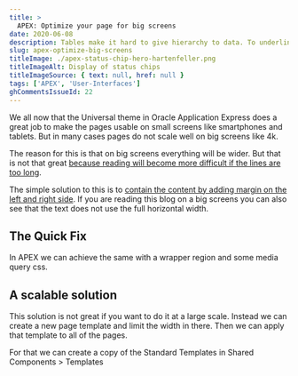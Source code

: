 ```yaml
---
title: >
  APEX: Optimize your page for big screens
date: 2020-06-08
description: Tables make it hard to give hierarchy to data. To underline the importance of certain values in a table you can use chips that highlight the values with colors.
slug: apex-optimize-big-screens
titleImage: ./apex-status-chip-hero-hartenfeller.png
titleImageAlt: Display of status chips
titleImageSource: { text: null, href: null }
tags: ['APEX', 'User-Interfaces']
ghCommentsIssueId: 22
---
```


We all now that the Universal theme in Oracle Application Express does a great job to make the pages usable on small screens like smartphones and tablets. But in many cases pages do not scale well on big screens like 4k.

The reason for this is that on big screens everything will be wider. But that is not that great [because reading will become more difficult if the lines are too long](https://baymard.com/blog/line-length-readability).

The simple solution to this is to [contain the content by adding margin on the left and right side](https://css-tricks.com/optimizing-large-scale-displays/#containment). If you are reading this blog on a big screens you can also see that the text does not use the full horizontal width.

## The Quick Fix

In APEX we can achieve the same with a wrapper region and some media query css.

## A scalable solution

This solution is not great if you want to do it at a large scale. Instead we can create a new page template and limit the width in there. Then we can apply that template to all of the pages.

For that we can create a copy of the Standard Templates in Shared Components > Templates
